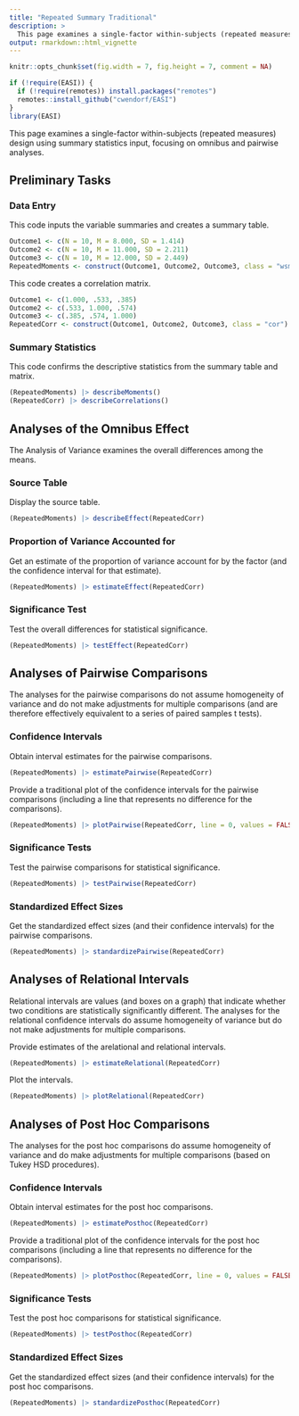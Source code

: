 ```yaml
---
title: "Repeated Summary Traditional"
description: >
  This page examines a single-factor within-subjects (repeated measures) design using summary statistics input, focusing on omnibus and pairwise analyses.
output: rmarkdown::html_vignette
---
```


```r
knitr::opts_chunk$set(fig.width = 7, fig.height = 7, comment = NA)
```

```r
if (!require(EASI)) {
  if (!require(remotes)) install.packages("remotes")
  remotes::install_github("cwendorf/EASI")
}
library(EASI)
```

This page examines a single-factor within-subjects (repeated measures) design using summary statistics input, focusing on omnibus and pairwise analyses.

## Preliminary Tasks

### Data Entry

This code inputs the variable summaries and creates a summary table.
```r
Outcome1 <- c(N = 10, M = 8.000, SD = 1.414)
Outcome2 <- c(N = 10, M = 11.000, SD = 2.211)
Outcome3 <- c(N = 10, M = 12.000, SD = 2.449)
RepeatedMoments <- construct(Outcome1, Outcome2, Outcome3, class = "wsm")
```

This code creates a correlation matrix.
```r
Outcome1 <- c(1.000, .533, .385)
Outcome2 <- c(.533, 1.000, .574)
Outcome3 <- c(.385, .574, 1.000)
RepeatedCorr <- construct(Outcome1, Outcome2, Outcome3, class = "cor")
```

### Summary Statistics

This code confirms the descriptive statistics from the summary table and matrix.
```r
(RepeatedMoments) |> describeMoments()
(RepeatedCorr) |> describeCorrelations()
```

## Analyses of the Omnibus Effect

The Analysis of Variance examines the overall differences among the means.

### Source Table

Display the source table.
```r
(RepeatedMoments) |> describeEffect(RepeatedCorr)
```

### Proportion of Variance Accounted for

Get an estimate of the proportion of variance account for by the factor (and the confidence interval for that estimate).
```r
(RepeatedMoments) |> estimateEffect(RepeatedCorr)
```

### Significance Test

Test the overall differences for statistical significance.
```r
(RepeatedMoments) |> testEffect(RepeatedCorr)
```

## Analyses of Pairwise Comparisons

The analyses for the pairwise comparisons do not assume homogeneity of variance and do not make adjustments for multiple comparisons (and are therefore effectively equivalent to a series of paired samples t tests).

### Confidence Intervals

Obtain interval estimates for the pairwise comparisons.
```r
(RepeatedMoments) |> estimatePairwise(RepeatedCorr)
```

Provide a traditional plot of the confidence intervals for the pairwise comparisons (including a line that represents no difference for the comparisons).
```r
(RepeatedMoments) |> plotPairwise(RepeatedCorr, line = 0, values = FALSE)
```

### Significance Tests

Test the pairwise comparisons for statistical significance.
```r
(RepeatedMoments) |> testPairwise(RepeatedCorr)
```

### Standardized Effect Sizes

Get the standardized effect sizes (and their confidence intervals) for the pairwise comparisons.
```r
(RepeatedMoments) |> standardizePairwise(RepeatedCorr)
```

## Analyses of Relational Intervals

Relational intervals are values (and boxes on a graph) that indicate whether two conditions are statistically significantly different. The analyses for the relational confidence intervals do assume homogeneity of variance but do not make adjustments for multiple comparisons.

Provide estimates of the arelational and relational intervals.
```r
(RepeatedMoments) |> estimateRelational(RepeatedCorr)
```

Plot the intervals.
```r
(RepeatedMoments) |> plotRelational(RepeatedCorr)
```

## Analyses of Post Hoc Comparisons

The analyses for the post hoc comparisons do assume homogeneity of variance and do make adjustments for multiple comparisons (based on Tukey HSD procedures).

### Confidence Intervals

Obtain interval estimates for the post hoc comparisons.
```r
(RepeatedMoments) |> estimatePosthoc(RepeatedCorr)
```

Provide a traditional plot of the confidence intervals for the post hoc comparisons (including a line that represents no difference for the comparisons).
```r
(RepeatedMoments) |> plotPosthoc(RepeatedCorr, line = 0, values = FALSE)
```

### Significance Tests

Test the post hoc comparisons for statistical significance.
```r
(RepeatedMoments) |> testPosthoc(RepeatedCorr)
```

### Standardized Effect Sizes

Get the standardized effect sizes (and their confidence intervals) for the post hoc comparisons.
```r
(RepeatedMoments) |> standardizePosthoc(RepeatedCorr)
```
